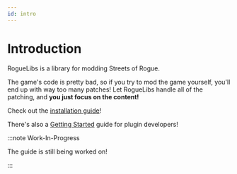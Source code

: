 ```yaml
---
id: intro
---
```


# Introduction

RogueLibs is a library for modding Streets of Rogue.

The game's code is pretty bad, so if you try to mod the game yourself, you'll end up with way too many patches! Let RogueLibs handle all of the patching, and **you just focus on the content!**

Check out the [installation guide](user/installation)!

There's also a [Getting Started](setup) guide for plugin developers!

:::note Work-In-Progress

The guide is still being worked on!

:::